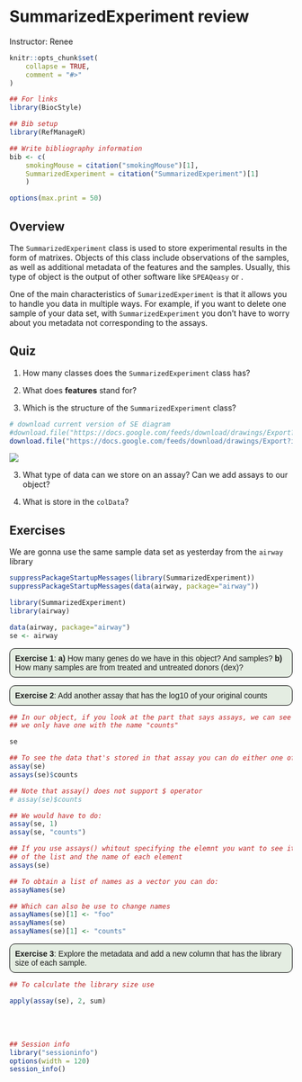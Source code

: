 # SummarizedExperiment review

Instructor: Renee

```r
knitr::opts_chunk$set(
    collapse = TRUE,
    comment = "#>"
)
```


```r
## For links
library(BiocStyle)

## Bib setup
library(RefManageR)

## Write bibliography information
bib <- c(
    smokingMouse = citation("smokingMouse")[1],
    SummarizedExperiment = citation("SummarizedExperiment")[1]
    )

options(max.print = 50)
```


## Overview
The `SummarizedExperiment` class is used to store experimental results in the form of matrixes. Objects of this class include observations of the samples, as well as additional metadata of the features and the samples. Usually, this type of object is the output of other software like `SPEAQeasy` or . 

One of the main characteristics of `SumarizedExperiment` is that it allows you to handle you data in multiple ways. For example, if you want to delete one sample of your data set, with `SummarizedExperiment` you don't have to worry about you metadata not corresponding to the assays. 


## Quiz

1. How many classes does the `SummarizedExperiment` class has? 

2. What does **features** stand for? 

3. Which is the structure of the `SummarizedExperiment` class? 

```r
# download current version of SE diagram
#download.file("https://docs.google.com/feeds/download/drawings/Export?id=18OcDb80FpvSGRYnFl-8vUqwNNLaNHrG1I9SWKHCselo&exportFormat=svg", "SE.svg")
download.file("https://docs.google.com/feeds/download/drawings/Export?id=1kiC8Qlo1mhSnLDqkGiRNPSo6GWn3C2duBszCFbJCB-g&exportFormat=svg", "SE.svg")
```

![](SE.svg)


3. What type of data can we store on an assay? Can we add assays to our object? 

4. What is store in the `colData`? 


## Exercises

We are gonna use the same sample data set as yesterday from the `airway` library

```r
suppressPackageStartupMessages(library(SummarizedExperiment))
suppressPackageStartupMessages(data(airway, package="airway"))
```

```r
library(SummarizedExperiment)
library(airway)

data(airway, package="airway")
se <- airway
```

<style>
p.exercise  {
background-color: #E4EDE2;
padding: 9px;
border: 1px solid black;
border-radius: 10px;
font-family: sans-serif;
}

</style>

<p class="exercise">
**Exercise 1**:
**a)** How many genes do we have in this object? And samples?
**b)** How many samples are from treated and untreated donors (dex)? 
</p>

<p class="exercise">
**Exercise 2**:
Add another assay that has the log10 of your original counts
</p>

```r
## In our object, if you look at the part that says assays, we can see that at the moment 
## we only have one with the name "counts"

se

## To see the data that's stored in that assay you can do either one of the next commands
assay(se)
assays(se)$counts

## Note that assay() does not support $ operator
# assay(se)$counts

## We would have to do:
assay(se, 1)
assay(se, "counts")

## If you use assays() whitout specifying the elemnt you want to see it shows you the length
## of the list and the name of each element
assays(se)

## To obtain a list of names as a vector you can do:
assayNames(se)

## Which can also be use to change names
assayNames(se)[1] <- "foo"
assayNames(se)
assayNames(se)[1] <- "counts"
```


<p class="exercise">
**Exercise 3**:
Explore the metadata and add a new column that has the library size of each sample. 
</p>

```r
## To calculate the library size use

apply(assay(se), 2, sum)

```


<br />
<br />




```r
## Session info
library("sessioninfo")
options(width = 120)
session_info()
```




